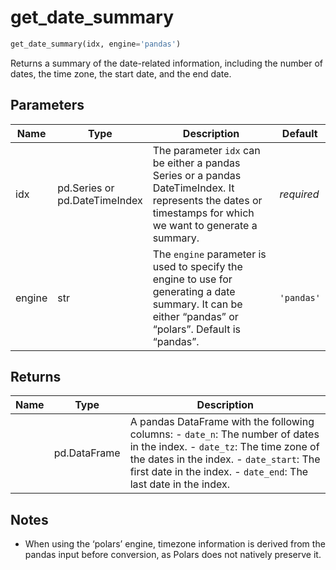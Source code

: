 # get_date_summary { #pytimetk.get_date_summary }

```python
get_date_summary(idx, engine='pandas')
```

Returns a summary of the date-related information, including the number of
dates, the time zone, the start date, and the end date.

## Parameters {.doc-section .doc-section-parameters}

| Name   | Type                          | Description                                                                                                                                                 | Default    |
|--------|-------------------------------|-------------------------------------------------------------------------------------------------------------------------------------------------------------|------------|
| idx    | pd.Series or pd.DateTimeIndex | The parameter `idx` can be either a pandas Series or a pandas DateTimeIndex. It represents the dates or timestamps for which we want to generate a summary. | _required_ |
| engine | str                           | The `engine` parameter is used to specify the engine to use for generating a date summary. It can be either "pandas" or "polars". Default is "pandas".      | `'pandas'` |

## Returns {.doc-section .doc-section-returns}

| Name   | Type         | Description                                                                                                                                                                                                                               |
|--------|--------------|-------------------------------------------------------------------------------------------------------------------------------------------------------------------------------------------------------------------------------------------|
|        | pd.DataFrame | A pandas DataFrame with the following columns: - `date_n`: The number of dates in the index. - `date_tz`: The time zone of the dates in the index. - `date_start`: The first date in the index. - `date_end`: The last date in the index. |

## Notes {.doc-section .doc-section-notes}

- When using the 'polars' engine, timezone information is derived from the
  pandas input before conversion, as Polars does not natively preserve it.
